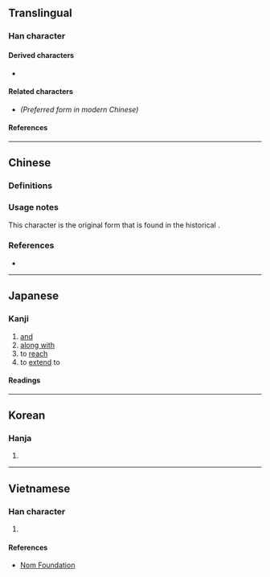 {{also|暨}}
{{character info}}
==Translingual==

===Han character===
{{Han char|rn=72|rad=日|as=12|sn=16|four=21106|canj=HUAM|ids=⿱旣旦}}

====Derived characters====
* {{l|mul|[[𡃢]]}} <!-- Note: 櫭, 𩽙 are derived from 暨 not 曁 in Unicode -->

====Related characters====
* {{l|mul|[[暨]]}} ''(Preferred form in modern Chinese)''

====References====
{{Han ref|kx=0500.020|dkj=14165|hdz=21531.070|uh=66C1}}

----

==Chinese==

===Definitions===
{{zh-see|暨}}

===Usage notes===
This character is the original form that is found in the historical {{w|Kangxi dictionary}}.

===References===
* {{R:twedu|A01818-001}}

----

==Japanese==

===Kanji===
{{ja-kanji|grade=|rs=日12}}

# [[and]]
# [[along with]]
# to [[reach]]
# to [[extend]] to

====Readings====
{{ja-readings
|on=き
|kun=およ-ぶ
}}

----

==Korean==

===Hanja===
{{ko-hanja|hangeul=기|eumhun=|rv=gi|mr=ki|y=ki}}

# {{rfdef|ko|sort=日12}}

----

==Vietnamese==

===Han character===
{{vi-hantu|rs=日12|[[hí]]}}

# {{rfdef|vi|sort=日12}}

====References====
* [http://nomfoundation.org/common/nom_details.php?codepoint=66c1 Nom Foundation]